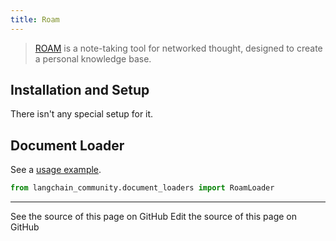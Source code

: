 ```yaml
---
title: Roam
---
```


>[ROAM](https://roamresearch.com/) is a note-taking tool for networked thought, designed to create a personal knowledge base.

## Installation and Setup

There isn't any special setup for it.



## Document Loader

See a [usage example](/oss/python/integrations/document_loaders/roam).

```python
from langchain_community.document_loaders import RoamLoader
```

---

<CardGroup cols={2}>
  <Card title="View Source" icon="eye" href="https://github.com/langchain-ai/docs/blob/main/src/oss/python/integrations/providers/roam.mdx">
    See the source of this page on GitHub
  </Card>
  <Card title="Edit Source" icon="pen-to-square" href="https://github.com/langchain-ai/docs/edit/main/src/oss/python/integrations/providers/roam.mdx">
    Edit the source of this page on GitHub
  </Card>
</CardGroup>
